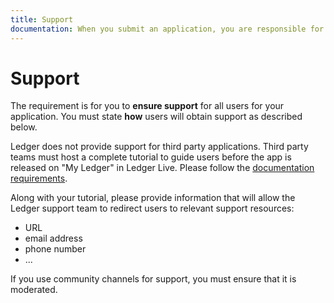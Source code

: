 ```yaml
---
title: Support
documentation: When you submit an application, you are responsible for providing support to your community of users.
---
```


# Support

The requirement is for you to **ensure support** for all users for your application.
You must state **how** users will obtain support as described below.

Ledger does not provide support for third party applications. Third party teams must host a complete tutorial to guide users before the app is released on  "My Ledger" in Ledger Live. Please follow the [documentation requirements](./documentation).

Along with your tutorial, please provide information that will allow the Ledger support team to redirect users to relevant support resources:
- URL
- email address
- phone number
- ...

If you use community channels for support, you must ensure that it is moderated.